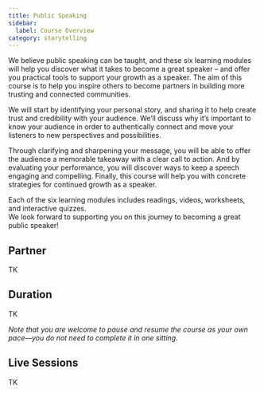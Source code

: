 ```yaml
---
title: Public Speaking
sidebar:
  label: Course Overview
category: storytelling
---
```


We believe public speaking can be taught, and these six learning modules will help you discover what it takes to become a great speaker –  and offer you practical tools to support your growth as a speaker. The aim of this course is to help you inspire others to become partners in building more trusting and connected communities.

We will start by identifying your personal story,  and sharing it to help create trust and  credibility with your audience. We’ll discuss why it’s important to know your audience in order to  authentically connect and move your listeners to new perspectives and possibilities.

Through clarifying and sharpening your message, you will be able to offer the audience a memorable takeaway with a clear call to action. And by evaluating your performance, you will discover ways to keep a speech engaging and compelling. Finally, this course will help you with concrete strategies for continued growth as a speaker. 
 
Each of the six learning modules includes readings, videos, worksheets, and interactive quizzes.  
We look forward to supporting you on this journey to becoming a great public speaker! 


## Partner

TK

## Duration

TK

_Note that you are welcome to pause and resume the course as your own pace—you do not need to complete it in one sitting._

## Live Sessions

TK

